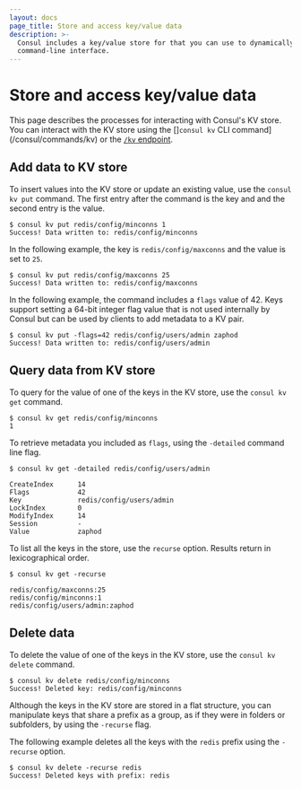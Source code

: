 ```yaml
---
layout: docs
page_title: Store and access key/value data
description: >-
  Consul includes a key/value store for that you can use to dynamically configure apps. Learn how to add and manage data in the Consul KV store using the Consul
  command-line interface.
---
```


# Store and access key/value data

This page describes the processes for interacting with Consul's KV store. You can interact with the KV store using the []`consul kv` CLI command](/consul/commands/kv) or the [`/kv` endpoint](/consul/api-docs/kv).

## Add data to KV store

To insert values into the KV store or update an existing value, use the `consul kv put` command. The first entry after the command is the key and and the second entry is the value.

```shell-session
$ consul kv put redis/config/minconns 1
Success! Data written to: redis/config/minconns
```

In the following example, the key is `redis/config/maxconns` and the value is set to `25`.

```shell-session
$ consul kv put redis/config/maxconns 25
Success! Data written to: redis/config/maxconns
```

In the following example, the command includes a `flags` value of 42. Keys support setting a 64-bit integer flag value that is not used internally by Consul but can be used by clients to add metadata to a KV pair.

```shell-session
$ consul kv put -flags=42 redis/config/users/admin zaphod
Success! Data written to: redis/config/users/admin
```

## Query data from KV store

To query for the value of one of the keys in the KV store, use the `consul kv get` command.

```shell-session
$ consul kv get redis/config/minconns
1
```

To retrieve metadata you included as `flags`, using the `-detailed` command line flag.

```shell-session
$ consul kv get -detailed redis/config/users/admin
```

```plaintext hideClipboard
CreateIndex      14
Flags            42
Key              redis/config/users/admin
LockIndex        0
ModifyIndex      14
Session          -
Value            zaphod
```

To list all the keys in the store, use the `recurse` option. Results return in lexicographical order.

```shell-session
$ consul kv get -recurse
```

```plaintext hideClipboard
redis/config/maxconns:25
redis/config/minconns:1
redis/config/users/admin:zaphod
```

## Delete data

To delete the value of one of the keys in the KV store, use the `consul kv delete` command.

```shell-session
$ consul kv delete redis/config/minconns
Success! Deleted key: redis/config/minconns
```

Although the keys in the KV store are stored in a flat structure, you can manipulate keys that share a prefix as a group, as if they were in folders or subfolders, by using the `-recurse` flag.

The following example deletes all the keys with the `redis` prefix using the `-recurse` option.

```shell-session
$ consul kv delete -recurse redis
Success! Deleted keys with prefix: redis
```